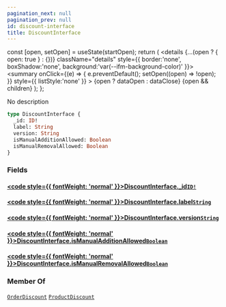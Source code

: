 ```yaml
---
pagination_next: null
pagination_prev: null
id: discount-interface
title: DiscountInterface
---
```









  const [open, setOpen] = useState(startOpen);
  return (
    <details {...(open ? { open: true } : {})} className="details" style={{ border:'none', boxShadow:'none', background:'var(--ifm-background-color)' }}>
      <summary
        onClick={(e) => {
          e.preventDefault();
          setOpen((open) => !open);
        }}
        style={{ listStyle:'none' }}
      >
      {open ? dataOpen : dataClose}
      </summary>
      {open && children}
    </details>
  );
};








No description


```graphql
type DiscountInterface {
  _id: ID!
  label: String
  version: String
  isManualAdditionAllowed: Boolean
  isManualRemovalAllowed: Boolean
}
```




### Fields

#### [<code style={{ fontWeight: 'normal' }}>DiscountInterface.<b>_id</b></code>](#)<Bullet />[`ID!`](/schema/types/scalars/id.mdx) <Badge class="badge badge--secondary" text="non-null"/> <Badge class="badge badge--secondary" text="scalar"/> 



#### [<code style={{ fontWeight: 'normal' }}>DiscountInterface.<b>label</b></code>](#)<Bullet />[`String`](/schema/types/scalars/string.mdx) <Badge class="badge badge--secondary" text="scalar"/> 



#### [<code style={{ fontWeight: 'normal' }}>DiscountInterface.<b>version</b></code>](#)<Bullet />[`String`](/schema/types/scalars/string.mdx) <Badge class="badge badge--secondary" text="scalar"/> 



#### [<code style={{ fontWeight: 'normal' }}>DiscountInterface.<b>isManualAdditionAllowed</b></code>](#)<Bullet />[`Boolean`](/schema/types/scalars/boolean.mdx) <Badge class="badge badge--secondary" text="scalar"/> 



#### [<code style={{ fontWeight: 'normal' }}>DiscountInterface.<b>isManualRemovalAllowed</b></code>](#)<Bullet />[`Boolean`](/schema/types/scalars/boolean.mdx) <Badge class="badge badge--secondary" text="scalar"/> 







### Member Of

[`OrderDiscount`](/schema/types/objects/order-discount.mdx)  <Badge class="badge badge--secondary" text="object"/><Bullet />[`ProductDiscount`](/schema/types/objects/product-discount.mdx)  <Badge class="badge badge--secondary" text="object"/>

